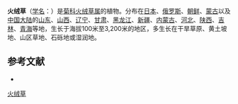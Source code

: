 {{Speciesbox
| name = 火绒草
| status = 
| status_system = 
| image =
| genus = Leontopodium
| species = leontopodioides
| authority = (Willd.) Beauv.
}}

'''火绒草'''（[[学名|学名]]：{{lang|la|''Leontopodium leontopodioides''}}）是[[菊科|菊科]][[火绒草属|火绒草属]]的植物。分布在[[日本|日本]]、[[俄罗斯|俄罗斯]]、[[朝鲜|朝鲜]]、[[蒙古|蒙古]]以及[[中国大陆|中国大陆]]的[[山东|山东]]、[[山西|山西]]、[[辽宁|辽宁]]、[[甘肃|甘肃]]、[[黑龙江|黑龙江]]、[[新疆|新疆]]、[[内蒙古|内蒙古]]、[[河北|河北]]、[[陕西|陕西]]、[[吉林|吉林]]、[[青海|青海]]等地，生长于海拔100米至3,200米的地区，多生长在干旱草原、黄土坡地、山区草地、石砾地或湿润地。

== 参考文献 ==
<div class="references-small">
* {{cite web| url =http://www.bioinfo.cn/db05/KmzwSpecies.php?action=view&id=4047| title =火绒草| work =《中国高等植物数据库全库》| publisher =中国科学院微生物研究所| author =昆明植物研究所| accessdate =2009-02-25| deadurl =yes| archiveurl =https://web.archive.org/web/20160305061822/http://www.bioinfo.cn/db05/KmzwSpecies.php?action=view&id=4047| archivedate =2016-03-05}}
</div>
{{Taxonbar|from=Q15230889}}

[[Category:火绒草属|火绒草]]


{{植物小作品}}